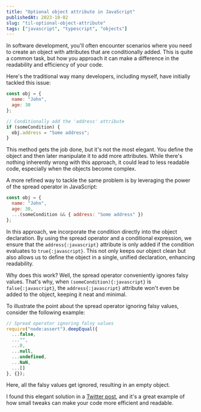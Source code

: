 ```yaml
---
title: "Optional object attribute in JavaScript"
publishedAt: 2023-10-02
slug: "til-optional-object-attribute"
tags: ["javascript", "typescript", "objects"]
---
```


In software development, you'll often encounter scenarios where you need to create an object with attributes that are conditionally added. This is quite a common task, but how you approach it can make a difference in the readability and efficiency of your code.

Here's the traditional way many developers, including myself, have initially tackled this issue:

```javascript title="Traditional Approach: Adding an optional attribute to an object"
const obj = {
  name: "John",
  age: 30
};

// Conditionally add the 'address' attribute
if (someCondition) {
  obj.address = "Some address";
}
```

This method gets the job done, but it's not the most elegant. You define the object and then later manipulate it to add more attributes. While there's nothing inherently wrong with this approach, it could lead to less readable code, especially when the objects become complex.

A more refined way to tackle the same problem is by leveraging the power of the spread operator in JavaScript:

```javascript title="Using the Spread Operator for Conditional Attributes"
const obj = {
  name: "John",
  age: 30,
  ...(someCondition && { address: "Some address" })
};
```

In this approach, we incorporate the condition directly into the object declaration. By using the spread operator and a conditional expression, we ensure that the ```address{:javascript}``` attribute is only added if the condition evaluates to ```true{:javascript}```.
This not only keeps our object clean but also allows us to define the object in a single, unified declaration, enhancing readability.

Why does this work? Well, the spread operator conveniently ignores falsy values. That's why, when ```(someCondition){:javascript}``` is ```false{:javascript}```,
the ```address{:javascript}``` attribute won't even be added to the object, keeping it neat and minimal.

To illustrate the point about the spread operator ignoring falsy values, consider the following example:

```javascript
// Spread operator ignoring falsy values
require("node:assert").deepEqual({
  ...false,
  ..."",
  ...0,
  ...null,
  ...undefined,
  ...NaN,
  ...[]
}, {});
```

Here, all the falsy values get ignored, resulting in an empty object.

I found this elegant solution in a [Twitter post](https://twitter.com/wesbos/status/1707772976022647295), and it's a great example of how small tweaks can make your code more efficient and readable.
